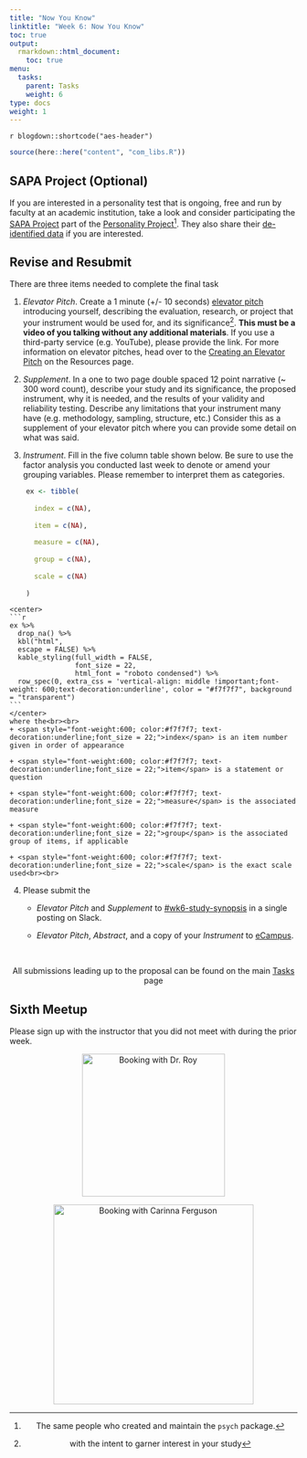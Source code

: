 ```yaml
---
title: "Now You Know"
linktitle: "Week 6: Now You Know"
toc: true
output:
  rmarkdown::html_document:
    toc: true
menu:
  tasks:
    parent: Tasks
    weight: 6
type: docs
weight: 1
---
```


`r blogdown::shortcode("aes-header")`

<style>
.article-style img, 
.article-style video {
  margin-left: 0;
  margin-right: auto;
  margin-top: 0rem;
  margin-bottom: 1rem;
  vertical-align: text-top;
  padding: 0;
  bottom: 0px;
  display: inline;
}
</style>

```r
source(here::here("content", "com_libs.R"))
```

## SAPA Project (Optional)

If you are interested in a personality test that is ongoing, free and run by faculty at an academic institution, take a look and consider participating the [SAPA Project](https://www.sapa-project.org/){target="_blank"} part of the [Personality Project](https://personality-project.org/){target="_blank"}^[The same people who created and maintain the `psych` package.]. They also share their [de-identified data](https://dataverse.harvard.edu/dataverse/SAPA-Project){target="_blank"} if you are interested.

## Revise and Resubmit

There are three items needed to complete the final task

1. *Elevator Pitch*. Create a 1 minute (+/- 10 seconds) [elevator pitch](https://uclalibrary.github.io/research-tips/deconstructing-the-elevator-speech/){target="_blank"} introducing yourself, describing the evaluation, research, or project that your instrument would be used for, and its significance^[with the intent to garner interest in your study]. **This must be a video of you talking without any additional materials**. If you use a third-party service (e.g. YouTube), please provide the link. For more information on elevator pitches, head over to the [Creating an Elevator Pitch](/resources/elevatorpitch/) on the Resources page.

2. *Supplement*. In a one to two page double spaced 12 point narrative (~ 300 word count), describe your study and its significance, the proposed instrument, why it is needed, and the results of your validity and reliability testing. Describe any limitations that your instrument many have (e.g. methodology, sampling, structure, etc.) Consider this as a supplement of your elevator pitch where you can provide some detail on what was said. 
3. *Instrument*. Fill in the five column table shown below. Be sure to use the factor analysis you conducted last week to denote or amend your grouping variables. Please remember to interpret them as categories.

```r
    ex <- tibble(
      
      index = c(NA),
      
      item = c(NA),
      
      measure = c(NA),
      
      group = c(NA),
  
      scale = c(NA)
       
    ) 
```
    
    <center>
    ```r
    ex %>%
      drop_na() %>%
      kbl("html", 
      escape = FALSE) %>%
      kable_styling(full_width = FALSE, 
                    font_size = 22,
                    html_font = "roboto condensed") %>% 
      row_spec(0, extra_css = 'vertical-align: middle !important;font-weight: 600;text-decoration:underline', color = "#f7f7f7", background = "transparent") 
    ```
    </center>
    where the<br><br> 
    + <span style="font-weight:600; color:#f7f7f7; text-decoration:underline;font_size = 22;">index</span> is an item number given in order of appearance
      
    + <span style="font-weight:600; color:#f7f7f7; text-decoration:underline;font_size = 22;">item</span> is a statement or question
      
    + <span style="font-weight:600; color:#f7f7f7; text-decoration:underline;font_size = 22;">measure</span> is the associated measure
      
    + <span style="font-weight:600; color:#f7f7f7; text-decoration:underline;font_size = 22;">group</span> is the associated group of items, if applicable
      
    + <span style="font-weight:600; color:#f7f7f7; text-decoration:underline;font_size = 22;">scale</span> is the exact scale used<br><br>

4. Please submit the
    + *Elevator Pitch* and *Supplement* to [#wk6-study-synopsis]("https://edp611summer2022.slack.com/archives/C03KPL9LQMR"){target="_blank"} in a single posting on Slack.
  
    + *Elevator Pitch*, *Abstract*, and a copy of your *Instrument* to <a target="_blank" href="https://ecampus.wvu.edu/">eCampus</a>.

<br />

<center>
<p id="rounded_corners">
All submissions leading up to the proposal can be found on the main <a href="/tasks/#proposal">Tasks</a> page
<p>
</center>


## Sixth Meetup

Please sign up with the instructor that you did not meet with during the prior week.

<center>
<div class="evener">

<div class="stripe">
<a href='https://calendly.com/nopiecharts/short15' target="_blank"><img src='/logos/calendar-dr-roy.png' alt='Booking with Dr. Roy' width='250'></a>
</div>

<div class="stripe">
<a href='https://calendly.com/carinna-ferguson/611' target="_blank"><img src='/logos/calendar-cari.png' alt='Booking with Carinna Ferguson' width='350'></a>
</div>
</div>
